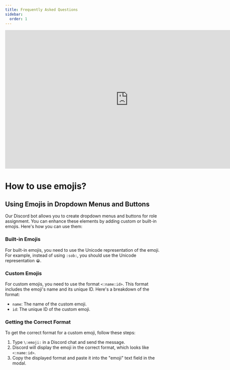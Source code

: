 ```yaml
---
title: Frequently Asked Questions
sidebar:
  order: 1
---
```


<iframe
  width="800"
  height="450"
  src="https://www.youtube.com/embed/ykuUajAEWbc"
  frameborder="0"
  allow="accelerometer; autoplay; clipboard-write; encrypted-media; gyroscope; picture-in-picture"
  allowfullscreen
></iframe>

# How to use emojis?

## Using Emojis in Dropdown Menus and Buttons

Our Discord bot allows you to create dropdown menus and buttons for role assignment. You can enhance these elements by adding custom or built-in emojis. Here's how you can use them:

### Built-in Emojis

For built-in emojis, you need to use the Unicode representation of the emoji. For example, instead of using `:sob:`, you should use the Unicode representation `😭`.

### Custom Emojis

For custom emojis, you need to use the format `<:name:id>`. This format includes the emoji's name and its unique ID. Here's a breakdown of the format:

- `name`: The name of the custom emoji.
- `id`: The unique ID of the custom emoji.

### Getting the Correct Format

To get the correct format for a custom emoji, follow these steps:

1. Type `\:emoji:` in a Discord chat and send the message.
2. Discord will display the emoji in the correct format, which looks like `<:name:id>`.
3. Copy the displayed format and paste it into the "emoji" text field in the modal.
